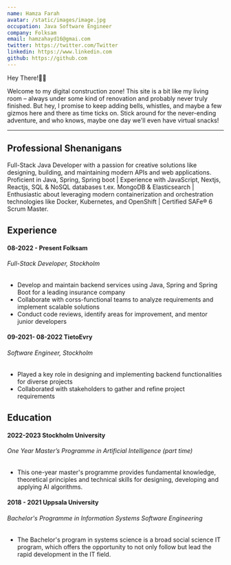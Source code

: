 ```yaml
---
name: Hamza Farah
avatar: /static/images/image.jpg
occupation: Java Software Engineer
company: Folksam
email: hamzahayd16@gmai.com
twitter: https://twitter.com/Twitter
linkedin: https://www.linkedin.com
github: https://github.com
---
```


Hey There!👋🏽 

Welcome to my digital construction zone! This site is a bit like my living room – 
always under some kind of renovation and probably never truly finished. 
But hey, I promise to keep adding bells, whistles, and maybe a few gizmos here and there as time ticks on. 
Stick around for the never-ending adventure, and who knows, maybe one day we'll even have virtual snacks! 
___
## Professional Shenanigans
Full-Stack Java Developer with a passion for creative solutions like designing, building, 
and maintaining modern APIs and web applications. Proficient in Java, Spring, Spring boot | 
Experience with JavaScript, Nextjs, Reactjs, SQL & NoSQL databases t.ex. MongoDB & Elasticsearch | Enthusiastic about leveraging modern 
containerization and orchestration technologies like Docker, Kubernetes, and OpenShift | Certified SAFe® 6 Scrum Master.

## Experience

#### 08-2022 - Present Folksam
###### _Full-Stack Developer, Stockholm_
- Develop and maintain backend services using Java, Spring and Spring Boot for a leading insurance company
- Collaborate with corss-functional teams to analyze requirements and implement scalable solutions
- Conduct code reviews, identify areas for improvement, and mentor junior developers





#### 09-2021- 08-2022 TietoEvry
###### _Software Engineer, Stockholm_ 
 - Played a key role in designing and implementing backend functionalities for diverse projects
 - Collaborated with stakeholders to gather and refine project requirements



## Education
#### 2022-2023 Stockholm University
###### _One Year Master’s Programme in Artificial Intelligence (part time)_
- This one-year master's programme provides fundamental knowledge, theoretical principles and technical skills for designing, developing and applying AI algorithms.


#### 2018 - 2021 Uppsala University
###### _Bachelor's Programme in Information Systems Software Engineering_
- The Bachelor's program in systems science is a broad social science IT program, which offers the opportunity to not only follow but lead the rapid development in the IT field.
